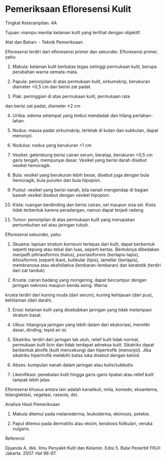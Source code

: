 # Pemeriksaan Efloresensi Kulit 
Tingkat Keterampilan: 4A

Tujuan: mampu menilai kelainan kulit yang terlihat dengan objektif.

Alat dan Bahan: - Teknik Pemeriksaan

 

Efloresensi terdiri dari efloresensi primer dan sekunder. Efloresensi primer, yaitu:

1) Makula: kelainan kulit berbatas tegas setinggi permukaan kulit, berupa perubahan warna semata-mata.

2) Papula: penonjolan di atas permukaan kulit, sirkumskrip, berukuran diameter \<0,5 cm dan berisi zat padat.

3) Plak: peninggian di atas permukaan kulit, permukaan rata

dan berisi zat padat, diameter ≥2 cm

4) Urtika: edema setempat yang timbul mendadak dan hilang perlahan-lahan.

5) Nodus: massa padat sirkumskrip, terletak di kutan dan subkutan, dapat menonjol.

6) Nodulus: nodus yang berukuran \<1 cm

7) Vesikel: gelembung berisi cairan serum, beratap, berukuran \<0,5 cm garis tengah, mempunyai dasar. Vesikel yang berisi darah disebut vesikel hemoragik.

8) Bula: vesikel yang berukuran lebih besar, disebut juga dengan bula hemoragik, bula purulen dan bula hipopion.

9) Pustul: vesikel yang berisi nanah, bila nanah mengendap di bagian bawah vesikel disebut dengan vesikel hipopion.

10) Kista: ruangan berdinding dan berisi cairan, sel maupun sisa sel. Kista tidak terbentuk karena peradangan, namun dapat terjadi radang.

11) Tumor: penonjolan di atas permukaan kulit yang merupakan pertumbuhan sel atau jaringan tubuh.

Efloresensi sekunder, yaitu:

1) Skuama: lapisan stratum korneum terlepas dari kulit, dapat berbentuk seperti tepung atau tebal dan luas, seperti kertas. Bentuknya dibedakan menjadfi pitiriasiformis (halus), psoriasiformis (berlapis-lapis), iktiosiformis (seperti ikan), kutikular (tipis), lamellar (berlapis), membranosa atau eksfoliativa (lembaran-lembaran) dan keratotik (terdiri dari zat tanduk)

2) Krusta: cairan badang yang mongering, dapat bercampur dengan jaringan nekrosis maupun benda asing. Warna

 

krusta terdiri dari kuning muda (dari serum), kuning kehijauan (dari pus), kehitaman (dari darah).

3) Erosi: kelainan kulit yang disebabkan jaringan yang tidak melampaui stratum basal.

4) Ulkus: hilangnya jaringan yang lebih dalam dari ekskoriasi, memiliki dasar, dinding, tepid an isi.

5) Sikatriks: terdiri dari jaringan tak utuh, relief kulit tidak normal, permukaan kulit licin dan tidak terdapat adneksa kulit. Sikatriks dapat berbentuk atrofik (kulit mencekung) dan hipertrofik (menonjol). Jika sikatriks hipertrofik melebihi batas luka disebut dengan keloid.

6) Abses: kumpulan nanah dalam jaringan atau kutis/subkutis.

7) Likenifikasi: penebalan kulit hingga garis-garis lipatan atau relief kulit tampak lebih jelas.

Efloresensi khusus antara lain adalah kanalikuli, milia, komedo, eksantema, telangiektasi, vegetasi, raseola, dst.

Analisis Hasil Pemeriksaan

1) Makula ditemui pada melanoderma, leukoderma, ekimosis, petekie.

2) Papul ditemui pada dermatitis atau eksim, keratosis folikulari, veruka vulgaris.

Referensi

Djuanda A, dkk. Ilmu Penyakit Kulit dan Kelamin. Edisi 5. Balai Penerbit FKUI: Jakarta. 2007. Hal 96-97.
